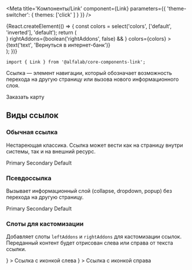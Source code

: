 



<Meta
    title='Компоненты/Link'
    component={Link}
    parameters={{ 'theme-switcher': { themes: ['click' ] } }}
/>


<!-- Canvas -->

<Story name='Link'>
    {React.createElement(() => {
        const colors = select('colors', ['default', 'inverted'], 'default');
        return (
            <div style={{
                backgroundColor: colors === 'inverted' ? 'var(--color-light-bg-primary-inverted)' : '#fff',
                padding: '8px',
                position: 'absolute',
                top: 0,
                left: 0,
                right: 0,
                bottom: 0,
            }}>
                <Typography.Text view='primary-medium'>
                    <Link
                        view={select('view', VIEWS, 'primary')}
                        pseudo={boolean('pseudo', false)}
                        href={text('href', '')}
                        leftAddons={boolean('leftAddons', false) && <Icon />}
                        rightAddons={boolean('rightAddons', false) && <Icon />}
                        colors={colors}
                    >
                        {text('text', 'Вернуться в интернет-банк')}
                    </Link>
                </Typography.Text>
            </div>
        );
    })}
</Story>


<!-- Docs -->

<ComponentHeader
    name='Link'
    version={version}
    package='@alfalab/core-components-link'
    stage={3}
    design='https://www.figma.com/file/hqSP3L6qu8UcL3sf18Su1M/Web-Components?node-id=719%3A1'
/>

```tsx
import { Link } from '@alfalab/core-components-link';
```

Ссылка — элемент навигации, который обозначает возможность перехода на другую страницу
или вызова нового информационного слоя.

<Preview>
    <Typography.Text view='primary-medium'>
        <Link view='default' href='https://alfabank.ru/get-money/credit-cards/100-days/'>
            Заказать карту
        </Link>
    </Typography.Text>
</Preview>


<Props of={Link} />


## Виды ссылок

### Обычная ссылка
Нестареющая классика. Ссылка может вести как на страницу внутри системы, так и на внешний ресурс.

<Preview>
    <Container>
        <Row>
            <Link view="primary">
                Primary
            </Link>
        </Row>
         <Row>
            <Link view="secondary">
                Secondary
            </Link>
        </Row>
         <Row>
            <Link view="default">
                Default
            </Link>
        </Row>
    </Container>
</Preview>

### Псевдоссылка
Вызывает информационный слой (collapse, dropdown, popup) без перехода на другую страницу.

<Preview>
    <Container>
        <Row>
            <Link view="primary" pseudo={true}>
                Primary
            </Link>
        </Row>
         <Row>
            <Link view="secondary" pseudo={true}>
                Secondary
            </Link>
        </Row>
         <Row>
            <Link view="default" pseudo={true}>
                Default
            </Link>
        </Row>
    </Container>
</Preview>

### Слоты для кастомизации
Добавляет слоты `leftAddons` и `rightAddons` для кастомизации ссылок.
Переданный контент будет отрисован слева или справа от текста ссылки.

<Preview>
    <Container>
        <Row>
            <Link
                view="primary"
                leftAddons={<Icon />}
            >
                Ссылка с иконкой слева
            </Link>
        </Row>
        <Row>
            <Link
                view="secondary"
                pseudo={true}
                rightAddons={<Icon />}
            >
                Ссылка с иконкой справа
            </Link>
        </Row>
    </Container>
</Preview>
